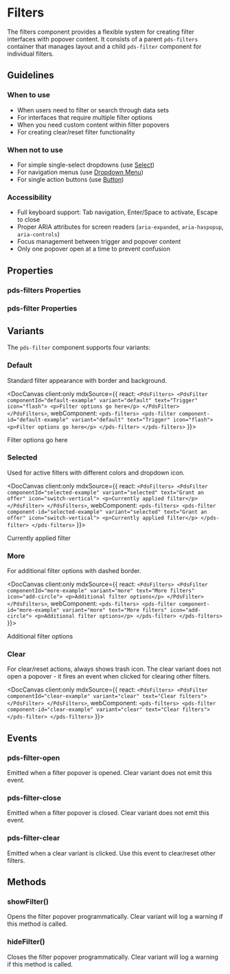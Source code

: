 
# Filters

The filters component provides a flexible system for creating filter interfaces with popover content. It consists of a parent `pds-filters` container that manages layout and a child `pds-filter` component for individual filters.

## Guidelines

### When to use

- When users need to filter or search through data sets
- For interfaces that require multiple filter options
- When you need custom content within filter popovers
- For creating clear/reset filter functionality

### When not to use

- For simple single-select dropdowns (use [Select](/docs/components-select--docs))
- For navigation menus (use [Dropdown Menu](/docs/components-dropdown-menu--docs))
- For single action buttons (use [Button](/docs/components-button--docs))

### Accessibility

- Full keyboard support: Tab navigation, Enter/Space to activate, Escape to close
- Proper ARIA attributes for screen readers (`aria-expanded`, `aria-haspopup`, `aria-controls`)
- Focus management between trigger and popover content
- Only one popover open at a time to prevent confusion

## Properties

### pds-filters Properties

<DocArgsTable componentName="pds-filters" docSource={components} />

### pds-filter Properties

<DocArgsTable componentName="pds-filter" docSource={components} />

## Variants

The `pds-filter` component supports four variants:

### Default

Standard filter appearance with border and background.

<DocCanvas client:only mdxSource={{
  react: `
<PdsFilters>
  <PdsFilter componentId="default-example" variant="default" text="Trigger" icon="flash">
    <p>Filter options go here</p>
  </PdsFilter>
</PdsFilters>
  `,
  webComponent: `
<pds-filters>
  <pds-filter component-id="default-example" variant="default" text="Trigger" icon="flash">
    <p>Filter options go here</p>
  </pds-filter>
</pds-filters>
  `
}}>
  <pds-filters>
    <pds-filter component-id="default-example" variant="default" text="Trigger" icon="flash">
      <p>Filter options go here</p>
    </pds-filter>
  </pds-filters>
</DocCanvas>

### Selected

Used for active filters with different colors and dropdown icon.

<DocCanvas client:only mdxSource={{
  react: `
<PdsFilters>
  <PdsFilter componentId="selected-example" variant="selected" text="Grant an offer" icon="switch-vertical">
    <p>Currently applied filter</p>
  </PdsFilter>
</PdsFilters>
  `,
  webComponent: `
<pds-filters>
  <pds-filter component-id="selected-example" variant="selected" text="Grant an offer" icon="switch-vertical">
    <p>Currently applied filter</p>
  </pds-filter>
</pds-filters>
  `
}}>
  <pds-filters>
    <pds-filter component-id="selected-example" variant="selected" text="Grant an offer" icon="switch-vertical">
      <p>Currently applied filter</p>
    </pds-filter>
  </pds-filters>
</DocCanvas>

### More

For additional filter options with dashed border.

<DocCanvas client:only mdxSource={{
  react: `
<PdsFilters>
  <PdsFilter componentId="more-example" variant="more" text="More filters" icon="add-circle">
    <p>Additional filter options</p>
  </PdsFilter>
</PdsFilters>
  `,
  webComponent: `
<pds-filters>
  <pds-filter component-id="more-example" variant="more" text="More filters" icon="add-circle">
    <p>Additional filter options</p>
  </pds-filter>
</pds-filters>
  `
}}>
  <pds-filters>
    <pds-filter component-id="more-example" variant="more" text="More filters" icon="add-circle">
      <p>Additional filter options</p>
    </pds-filter>
  </pds-filters>
</DocCanvas>

### Clear

For clear/reset actions, always shows trash icon. The clear variant does not open a popover - it fires an event when clicked for clearing other filters.

<DocCanvas client:only mdxSource={{
  react: `
<PdsFilters>
  <PdsFilter componentId="clear-example" variant="clear" text="Clear filters">
  </PdsFilter>
</PdsFilters>
  `,
  webComponent: `
<pds-filters>
  <pds-filter component-id="clear-example" variant="clear" text="Clear filters">
  </pds-filter>
</pds-filters>
  `
}}>
  <pds-filters>
    <pds-filter component-id="clear-example" variant="clear" text="Clear filters">
    </pds-filter>
  </pds-filters>
</DocCanvas>

## Events

### pds-filter-open

Emitted when a filter popover is opened. Clear variant does not emit this event.

### pds-filter-close

Emitted when a filter popover is closed. Clear variant does not emit this event.

### pds-filter-clear

Emitted when a clear variant is clicked. Use this event to clear/reset other filters.

## Methods

### showFilter()

Opens the filter popover programmatically. Clear variant will log a warning if this method is called.

### hideFilter()

Closes the filter popover programmatically. Clear variant will log a warning if this method is called.
